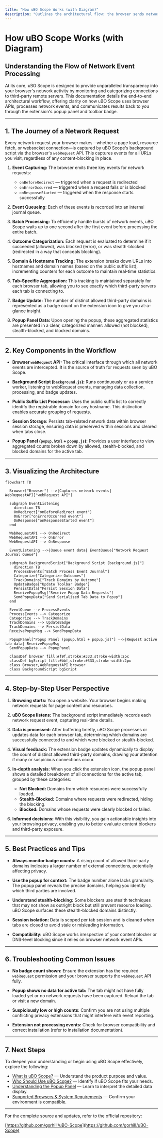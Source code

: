 ```yaml
---
title: "How uBO Scope Works (with Diagram)"
description: "Outlines the architectural flow: the browser sends network events to uBO Scope’s background script, which records each connection and processes their status. These states are surfaced in the popup panel and as toolbar badge updates. Includes a Mermaid diagram for end-to-end clarity."
---
```


# How uBO Scope Works (with Diagram)

## Understanding the Flow of Network Event Processing

At its core, uBO Scope is designed to provide unparalleled transparency into your browser's network activity by monitoring and categorizing connections to third-party remote servers. This documentation details the end-to-end architectural workflow, offering clarity on how uBO Scope uses browser APIs, processes network events, and communicates results back to you through the extension's popup panel and toolbar badge.

---

## 1. The Journey of a Network Request

Every network request your browser makes—whether a page load, resource fetch, or websocket connection—is captured by uBO Scope's background script via the browser's `webRequest` API. This captures events for all URLs you visit, regardless of any content-blocking in place.

1. **Event Capturing:** The browser emits three key events for network requests:
   - `onBeforeRedirect` — triggered when a request is redirected
   - `onErrorOccurred` — triggered when a request fails or is blocked
   - `onResponseStarted` — triggered when the response starts successfully

2. **Event Queueing:** Each of these events is recorded into an internal journal queue.

3. **Batch Processing:** To efficiently handle bursts of network events, uBO Scope waits up to one second after the first event before processing the entire batch.

4. **Outcome Categorization:** Each request is evaluated to determine if it succeeded (allowed), was blocked (error), or was stealth-blocked (redirected in a way that conceals blocking).

5. **Domain & Hostname Tracking:** The extension breaks down URLs into hostnames and domain names (based on the public suffix list), incrementing counters for each outcome to maintain real-time statistics.

6. **Tab-Specific Aggregation:** This tracking is maintained separately for each browser tab, allowing you to see exactly which third-party servers each tab is connecting to.

7. **Badge Update:** The number of distinct allowed third-party domains is represented as a badge count on the extension icon to give you at-a-glance insight.

8. **Popup Panel Data:** Upon opening the popup, these aggregated statistics are presented in a clear, categorized manner: allowed (not blocked), stealth-blocked, and blocked domains.

---

## 2. Key Components in the Workflow

- **Browser `webRequest` API:** The critical interface through which all network events are intercepted. It is the source of truth for requests seen by uBO Scope.

- **Background Script (`background.js`):** Runs continuously or as a service worker, listening to webRequest events, managing data collection, processing, and badge updates.

- **Public Suffix List Processor:** Uses the public suffix list to correctly identify the registrable domain for any hostname. This distinction enables accurate grouping of requests.

- **Session Storage:** Persists tab-related network data within browser session storage, ensuring data is preserved within sessions and cleared when tabs close.

- **Popup Panel (`popup.html` + `popup.js`):** Provides a user interface to view aggregated counts broken down by allowed, stealth-blocked, and blocked domains for the active tab.

---

## 3. Visualizing the Architecture

```mermaid
flowchart TD

  Browser["Browser"] -->|Captures network events| WebRequestAPI["webRequest API"]

  subgraph EventListening
    direction TB
    OnRedirect["onBeforeRedirect event"]
    OnError["onErrorOccurred event"]
    OnResponse["onResponseStarted event"]
  end

  WebRequestAPI --> OnRedirect
  WebRequestAPI --> OnError
  WebRequestAPI --> OnResponse

  EventListening -->|Queue event data| EventQueue["Network Request Journal Queue"]

  subgraph BackgroundScript["Background Script (background.js)"]
    direction TB
    ProcessEvents["Batch Process Event Journal"]
    Categorize["Categorize Outcomes"]
    TrackDomains["Track Domains by Outcome"]
    UpdateBadge["Update Toolbar Badge"]
    PersistData["Persist Session Data"]
    ReceivePopupMsg["Receive Popup Data Requests"]
    SendPopupData["Send Serialized Tab Data to Popup"]
  end

  EventQueue --> ProcessEvents
  ProcessEvents --> Categorize
  Categorize --> TrackDomains
  TrackDomains --> UpdateBadge
  TrackDomains --> PersistData
  ReceivePopupMsg --> SendPopupData

  PopupPanel["Popup Panel (popup.html + popup.js)"] -->|Request active tab data| ReceivePopupMsg
  SendPopupData --> PopupPanel

  classDef browser fill:#f9f,stroke:#333,stroke-width:2px
  classDef bgScript fill:#bbf,stroke:#333,stroke-width:2px
  class Browser,WebRequestAPI browser
  class BackgroundScript bgScript

```

---

## 4. Step-by-Step User Perspective

1. **Browsing starts:** You open a website. Your browser begins making network requests for page content and resources.

2. **uBO Scope listens:** The background script immediately records each network request event, capturing real-time details.

3. **Data is processed:** After buffering briefly, uBO Scope processes or updates data for each browser tab, determining which domains are successfully connected to and which were blocked or stealth-blocked.

4. **Visual feedback:** The extension badge updates dynamically to display the count of distinct allowed third-party domains, drawing your attention if many or suspicious connections occur.

5. **In-depth analysis:** When you click the extension icon, the popup panel shows a detailed breakdown of all connections for the active tab, grouped by these categories:
   - **Not Blocked:** Domains from which resources were successfully loaded.
   - **Stealth-Blocked:** Domains where requests were redirected, hiding the blocking.
   - **Blocked:** Domains whose requests were clearly blocked or failed.

6. **Informed decisions:** With this visibility, you gain actionable insights into your browsing privacy, enabling you to better evaluate content blockers and third-party exposure.

---

## 5. Best Practices and Tips

- **Always monitor badge counts:** A rising count of allowed third-party domains indicates a larger number of external connections, potentially affecting privacy.

- **Use the popup for context:** The badge number alone lacks granularity. The popup panel reveals the precise domains, helping you identify which third parties are involved.

- **Understand stealth-blocking:** Some blockers use stealth techniques that may not show as outright block but still prevent resource loading. uBO Scope surfaces these stealth-blocked domains distinctly.

- **Session isolation:** Data is scoped per tab session and is cleaned when tabs are closed to avoid stale or misleading information.

- **Compatibility:** uBO Scope works irrespective of your content blocker or DNS-level blocking since it relies on browser network event APIs.

---

## 6. Troubleshooting Common Issues

- **No badge count shown:** Ensure the extension has the required `webRequest` permission and your browser supports the `webRequest` API fully.

- **Popup shows no data for active tab:** The tab might not have fully loaded yet or no network requests have been captured. Reload the tab or visit a new domain.

- **Suspiciously low or high counts:** Confirm you are not using multiple conflicting privacy extensions that might interfere with event reporting.

- **Extension not processing events:** Check for browser compatibility and correct installation (refer to installation documentation).

---

## 7. Next Steps

To deepen your understanding or begin using uBO Scope effectively, explore the following:

- [What is uBO Scope?](overview/product-introduction/what-and-why) — Understand the product purpose and value.
- [Who Should Use uBO Scope?](overview/product-introduction/use-cases-audience) — Identify if uBO Scope fits your needs.
- [Understanding the Popup Panel](guides/getting-started-workflows/interpreting-popup) — Learn to interpret the detailed data display.
- [Supported Browsers & System Requirements](getting-started/requirements-installation/supported-platforms-browsers) — Confirm your environment is compatible.


---

For the complete source and updates, refer to the official repository:

[https://github.com/gorhill/uBO-Scope](https://github.com/gorhill/uBO-Scope)